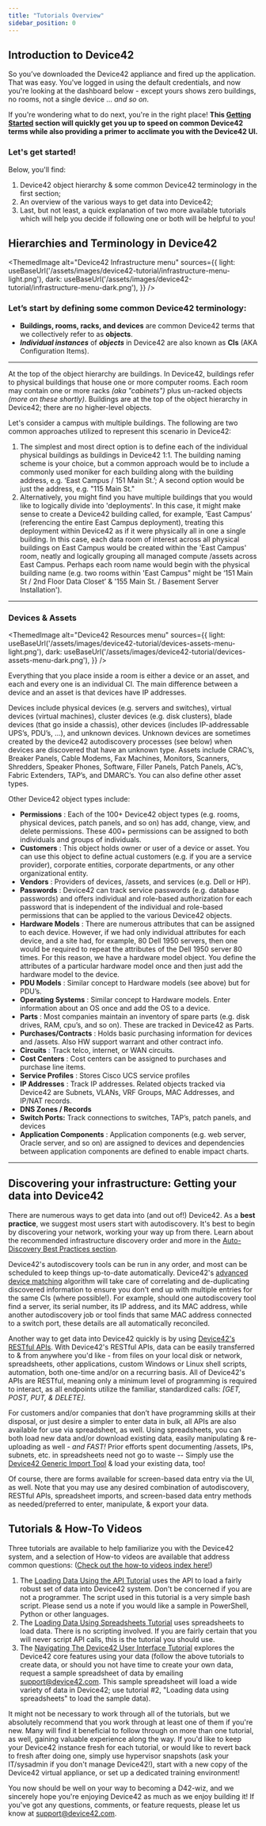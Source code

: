 ```yaml
---
title: "Tutorials Overview"
sidebar_position: 0
---
```



## Introduction to Device42

So you’ve downloaded the Device42 appliance and fired up the application. That was easy. You've logged in using the default credentials, and now you're looking at the dashboard below - except yours shows zero buildings, no rooms, not a single device ... _and so on_.

If you're wondering what to do next, you're in the right place! **This [Getting Started](../) section will quickly get you up to speed on common Device42 terms while also providing a primer to acclimate you with the Device42 UI.**

### **Let's get started!**

Below, you'll find:

1. Device42 object hierarchy & some common Device42 terminology in the first section;
2. An overview of the various ways to get data into Device42;
3. Last, but not least, a quick explanation of two more available tutorials which will help you decide if following one or both will be helpful to you!


## Hierarchies and Terminology in Device42

<ThemedImage
  alt="Device42 Infrastructure menu"
  sources={{
    light: useBaseUrl('/assets/images/device42-tutorial/infrastructure-menu-light.png'),
    dark: useBaseUrl('/assets/images/device42-tutorial/infrastructure-menu-dark.png'),
  }}
/>

### **Let’s start by defining some common Device42 terminology:**

 - **Buildings, rooms, racks, and devices** are common Device42 terms that we collectively refer to as **objects**.
- **_Individual instances_** of **_objects_** in Device42 are also known as **CIs** (AKA Configuration Items).
        

* * *

At the top of the object hierarchy are buildings. In Device42, buildings refer to physical buildings that house one or more computer rooms. Each room may contain one or more racks _(aka "cabinets")_ plus un-racked objects _(more on these shortly)_. Buildings are at the top of the object hierarchy in Device42; there are no higher-level objects.

Let's consider a campus with multiple buildings. The following are two common approaches utilized to represent this scenario in Device42:

1. The simplest and most direct option is to define each of the individual physical buildings as buildings in Device42 1:1. The building naming scheme is your choice, but a common approach would be to include a commonly used moniker for each building along with the building address, e.g. ‘East Campus / 151 Main St.’; A second option would be just the address, e.g. "115 Main St."
2. Alternatively, you might find you have multiple buildings that you would like to logically divide into 'deployments'. In this case, it might make sense to create a Device42 building called, for example, ‘East Campus’ (referencing the entire East Campus deployment), treating this deployment within Device42 as if it were physically all in one a single building. In this case, each data room of interest across all physical buildings on East Campus would be created within the 'East Campus' room, neatly and logically grouping all managed compute /assets across East Campus. Perhaps each room name would begin with the physical building name (e.g. two rooms within 'East Campus" might be ‘151 Main St / 2nd Floor Data Closet’ & '155 Main St. / Basement Server Installation').

* * *

### Devices & Assets

<ThemedImage
  alt="Device42 Resources menu"
  sources={{
    light: useBaseUrl('/assets/images/device42-tutorial/devices-assets-menu-light.png'),
    dark: useBaseUrl('/assets/images/device42-tutorial/devices-assets-menu-dark.png'),
  }}
/>

Everything that you place inside a room is either a device or an asset, and each and every one is an individual CI. The main difference between a device and an asset is that devices have IP addresses.

Devices include physical devices (e.g. servers and switches), virtual devices (virtual machines), cluster devices (e.g. disk clusters), blade devices (that go inside a chassis), other devices (includes IP-addressable UPS’s, PDU’s, …), and unknown devices. Unknown devices are sometimes created by the device42 autodiscovery processes (see below) when devices are discovered that have an unknown type. Assets include CRAC’s, Breaker Panels, Cable Modems, Fax Machines, Monitors, Scanners, Shredders, Speaker Phones, Software, Filler Panels, Patch Panels, AC’s, Fabric Extenders, TAP’s, and DMARC’s. You can also define other asset types.

Other Device42 object types include:

- **Permissions** : Each of the 100+ Device42 object types (e.g. rooms, physical devices, patch panels, and so on) has add, change, view, and delete permissions. These 400+ permissions can be assigned to both individuals and groups of individuals.
- **Customers** : This object holds owner or user of a device or asset. You can use this object to define actual customers (e.g. if you are a service provider), corporate entities, corporate departments, or any other organizational entity.
- **Vendors** : Providers of devices, /assets, and services (e.g. Dell or HP).
- **Passwords** : Device42 can track service passwords (e.g. database passwords) and offers individual and role-based authorization for each password that is independent of the individual and role-based permissions that can be applied to the various Device42 objects.
- **Hardware Models** : There are numerous attributes that can be assigned to each device. However, if we had only individual attributes for each device, and a site had, for example, 80 Dell 1950 servers, then one would be required to repeat the attributes of the Dell 1950 server 80 times. For this reason, we have a hardware model object. You define the attributes of a particular hardware model once and then just add the hardware model to the device.
- **PDU Models** : Similar concept to Hardware models (see above) but for PDU’s.
- **Operating Systems** : Similar concept to Hardware models. Enter information about an OS once and add the OS to a device.
- **Parts** : Most companies maintain an inventory of spare parts (e.g. disk drives, RAM, cpu’s, and so on). These are tracked in Device42 as Parts.
- **Purchases/Contracts** : Holds basic purchasing information for devices and /assets. Also HW support warrant and other contract info.
- **Circuits** : Track telco, internet, or WAN circuits.
- **Cost Centers** : Cost centers can be assigned to purchases and purchase line items.
- **Service Profiles** : Stores Cisco UCS service profiles
- **IP Addresses** : Track IP addresses. Related objects tracked via Device42 are Subnets, VLANs, VRF Groups, MAC Addresses, and IP/NAT records.
- **DNS Zones / Records**
- **Switch Ports:** Track connections to switches, TAP’s, patch panels, and devices
- **Application Components** : Application components (e.g. web server, Oracle server, and so on) are assigned to devices and dependencies between application components are defined to enable impact charts.

* * *

## Discovering your infrastructure: Getting your data into Device42

There are numerous ways to get data into (and out of!) Device42. As a **best practice**, we suggest most users start with autodiscovery. It's best to begin by discovering your network, working your way up from there. Learn about the recommended infrastructure discovery order and more in the [Auto-Discovery Best Practices section](auto-discovery/autodisc-best-practices.md).

Device42's autodiscovery tools can be run in any order, and most can be scheduled to keep things up-to-date automatically. Device42's [advanced device matching](https://support.device42.com/hc/en-us/en-us/articles/360009292494-Release-Summary-15-09-02) algorithm will take care of correlating and de-duplicating discovered information to ensure you don't end up with multiple entries for the same CIs (where possible!). For example, should one autodiscovery tool find a server, its serial number, its IP address, and its MAC address, while another autodiscovery job or tool finds that same MAC address connected to a switch port, these details are all automatically reconciled.

Another way to get data into Device42 quickly is by using [Device42's RESTful APIs](https://api.device42.com). With Device42's RESTful APIs, data can be easily transferred to & from anywhere you'd like - from files on your local disk or network, spreadsheets, other applications, custom Windows or Linux shell scripts, automation, both one-time and/or on a recurring basis. All of Device42's APIs are RESTful, meaning only a minimum level of programming is required to interact, as all endpoints utilize the familiar, standardized calls: _\[GET, POST, PUT, & DELETE\]_.

For customers and/or companies that don’t have programming skills at their disposal, or just desire a simpler to enter data in bulk, all APIs are also available for use via spreadsheet, as well. Using spreadsheets, you can both load new data and/or download existing data, easily manipulating & re-uploading as well - _and FAST!_ Prior efforts spent documenting /assets, IPs, subnets, etc. in spreadsheets need not go to waste -- Simply use the [Device42 Generic Import Tool](https://www.device42.com/bulk-data-management/) & load your existing data, too!

Of course, there are forms available for screen-based data entry via the UI, as well. Note that you may use any desired combination of autodiscovery, RESTful APIs, spreadsheet imports, and screen-based data entry methods as needed/preferred to enter, manipulate, & export your data.

## Tutorials & How-To Videos

Three tutorials are available to help familiarize you with the Device42 system, and a selection of How-to videos are available that address common questions: ([Check out the how-to videos index here!](docs/how-to-videos/index.md))

1. The [Loading Data Using the API Tutorial](getstarted/tutorials/tutorial-loading-data-using-the-api.md) uses the API to load a fairly robust set of data into Device42 system. Don't be concerned if you are not a programmer. The script used in this tutorial is a very simple bash script. Please send us a note if you would like a sample in PowerShell, Python or other languages.
2. The [Loading Data Using Spreadsheets Tutorial](/getstarted/tutorials/tutorial-loading-data-using-spreadsheets.md) uses spreadsheets to load data. There is no scripting involved. If you are fairly certain that you will never script API calls, this is the tutorial you should use.
3. The [Navigating The Device42 User Interface Tutorial](getstarted/tutorials/tutorial-navigating-the-device42-user-interface.md) explores the Device42 core features using your data (follow the above tutorials to create data, or should you not have time to create your own data, request a sample spreadsheet of data by emailing support@device42.com. This sample spreadsheet will load a wide variety of data in Device42; use tutorial #2, "Loading data using spreadsheets" to load the sample data).

It might not be necessary to work through all of the tutorials, but we absolutely recommend that you work through at least one of them if you're new. Many will find it beneficial to follow through on more than one tutorial, as well, gaining valuable experience along the way. If you'd like to keep your Device42 instance fresh for each tutorial, or would like to revert back to fresh after doing one, simply use hypervisor snapshots (ask your IT/sysadmin if you don't manage Device42!), start with a new copy of the Device42 virtual appliance, or set up a dedicated training environment!

You now should be well on your way to becoming a D42-wiz, and we sincerely hope you're enjoying Device42 as much as we enjoy building it! If you've got any questions, comments, or feature requests, please let us know at [support@device42.com](mailto:support@device42.com).

